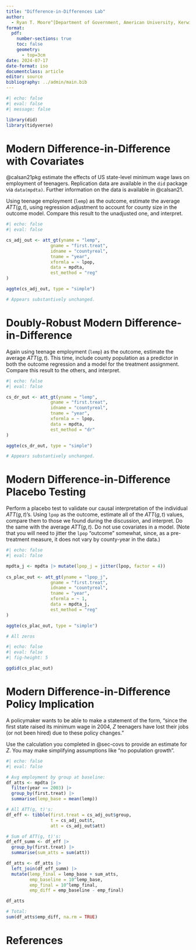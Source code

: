 ```yaml
---
title: "Difference-in-Differences Lab"
author: 
  - Ryan T. Moore^[Department of Government, American University, Kerwin Hall 228, 4400 Massachusetts Avenue NW, Washington DC 20016-8130. +1 202.885.6470 (tel); `rtm` (at) `american` (dot) `edu`; http://ryantmoore.org.]
format: 
  pdf:
    number-sections: true
    toc: false
    geometry: 
      - top=3cm
date: 2024-07-17
date-format: iso
documentclass: article
editor: source
bibliography: ../admin/main.bib
---
```


```r
#| echo: false
#| eval: false
#| message: false

library(did)
library(tidyverse)
```

# Modern Difference-in-Difference with Covariates {#sec-covs}

@calsan21pkg estimate the effects of US state-level minimum wage laws on employment of teenagers. Replication data are available in the `did` package via `data(mpdta)`. Further information on the data is available in @calsan21.

Using teenage employment (`lemp`) as the outcome, estimate the average $ATT(g,t)$, using regression adjustment to account for county size in the outcome model. Compare this result to the unadjusted one, and interpret.

```r
#| echo: false
#| eval: false

cs_adj_out <- att_gt(yname = "lemp",
                 gname = "first.treat",
                 idname = "countyreal",
                 tname = "year",
                 xformla = ~ lpop,
                 data = mpdta,
                 est_method = "reg"
)

aggte(cs_adj_out, type = "simple")

# Appears substantively unchanged.
```


# Doubly-Robust Modern Difference-in-Difference {#sec-dr}

Again using teenage employment (`lemp`) as the outcome, estimate the average $ATT(g,t)$. This time, include county population as a predictor in both the outcome regression and a model for the treatment assignment. Compare this result to the others, and interpret.

```r
#| echo: false
#| eval: false

cs_dr_out <- att_gt(yname = "lemp",
                 gname = "first.treat",
                 idname = "countyreal",
                 tname = "year",
                 xformla = ~ lpop,
                 data = mpdta,
                 est_method = "dr"
)

aggte(cs_dr_out, type = "simple")

# Appears substantively unchanged.
```

# Modern Difference-in-Difference Placebo Testing {#sec-placebo}

Perform a placebo test to validate our causal interpretation of the individual $ATT(g,t)$'s. Using `lpop` as the outcome, estimate all of the $ATT(g,t)$ values, compare them to those we found during the discussion, and interpret. Do the same with the average $ATT(g,t)$. Do not use covariates in a model. (Note that you will need to jitter the `lpop` "outcome" somewhat, since, as a pre-treatment measure, it does not vary by county-year in the data.)

```r
#| echo: false
#| eval: false 

mpdta_j <- mpdta |> mutate(lpop_j = jitter(lpop, factor = 4))
  
cs_plac_out <- att_gt(yname = "lpop_j",
                 gname = "first.treat",
                 idname = "countyreal",
                 tname = "year",
                 xformla = ~ 1,
                 data = mpdta_j,
                 est_method = "reg"
)

aggte(cs_plac_out, type = "simple")

# All zeros
```

```r
#| echo: false
#| eval: false
#| fig-height: 5

ggdid(cs_plac_out)
```


# Modern Difference-in-Difference Policy Implication {#sec-policy}

A policymaker wants to be able to make a statement of the form, "since the first state raised its minimum wage in 2004, $Z$ teenagers have lost their jobs (or not been hired) due to these policy changes."

Use the calculation you completed in @sec-covs to provide an estimate for $Z$. You may make simplifying assumptions like "no population growth".

```r
#| echo: false
#| eval: false

# Avg employment by group at baseline:
df_atts <- mpdta |> 
  filter(year == 2003) |> 
  group_by(first.treat) |>
  summarise(lemp_base = mean(lemp))

# All ATT(g, t)'s:
df_eff <- tibble(first.treat = cs_adj_out$group,
                 t = cs_adj_out$t,
                 att = cs_adj_out$att)

# Sum of ATT(g, t)'s:
df_eff_summ <- df_eff |>
  group_by(first.treat) |>
  summarise(sum_atts = sum(att))

df_atts <- df_atts |> 
  left_join(df_eff_summ) |>
  mutate(lemp_final = lemp_base + sum_atts,
         emp_baseline = 10^lemp_base,
         emp_final = 10^lemp_final,
         emp_diff = emp_baseline - emp_final)

df_atts

# Total:
sum(df_atts$emp_diff, na.rm = TRUE)
```


<!-- @fig-cars. -->

<!-- ```{r fig-cars} -->
<!-- #| echo: false -->
<!-- #| fig-cap: Distance on Speed -->

<!-- ggplot(cars, aes(speed, dist)) + -->
<!--   geom_point() -->
<!-- ``` -->



# References {.unnumbered}
